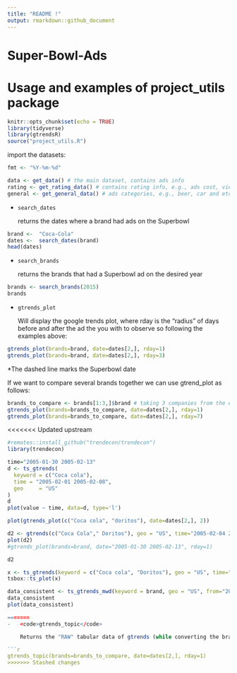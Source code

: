 ```yaml
---
title: "README !"
output: rmarkdown::github_document
---
```


# Super-Bowl-Ads

# Usage and examples of project_utils package

```r
knitr::opts_chunk$set(echo = TRUE)
library(tidyverse)
library(gtrendsR)
source("project_utils.R")
```

import the datasets:

```r
fmt <- "%Y-%m-%d" 

data <- get_data() # the main dataset, contains ads info
rating <- get_rating_data() # contains rating info, e.g., ads cost, viewrs and etc
general <- get_general_data() # ads categories, e.g., beer, car and etc 
```

-   <code>search_dates</code>

    returns the dates where a brand had ads on the Superbowl

```r
brand <-  "Coca-Cola"
dates <-  search_dates(brand)
head(dates)
```

-   <code>search_brands</code>

    returns the brands that had a Superbowl ad on the desired year

```r
brands <- search_brands(2015)
brands
```

-   <code>gtrends_plot</code>

    Will display the google trends plot, where rday is the "radius" of days before and after the ad the you with to observe so following the examples above:

```r
gtrends_plot(brands=brand, date=dates[2,], rday=1)
gtrends_plot(brands=brand, date=dates[2,], rday=3)
```

\*The dashed line marks the Superbowl date

If we want to compare several brands together we can use gtrend_plot as follows:

```r
brands_to_compare <- brands[1:3,]$brand # taking 3 companies from the exmaple above (Budweiser, Coca-Cola, Doritos)
gtrends_plot(brands=brands_to_compare, date=dates[2,], rday=1)
gtrends_plot(brands=brands_to_compare, date=dates[2,], rday=7)
```

<<<<<<< Updated upstream
```r
#remotes::install_github("trendecon/trendecon")
library(trendecon)
```

```r
time="2005-01-30 2005-02-13"
d <- ts_gtrends(
  keyword = c("Coca cola"),
  time = "2005-02-01 2005-02-08",
  geo     = "US"
)
d
plot(value ~ time, data=d, type='l')
```

```r
plot(gtrends_plot(c("Coca cola", "doritos"), date=dates[2,], 2))
```

```r

d2 <- gtrends(c("Coca Cola"," Doritos"), geo = "US", time="2005-02-04 2005-02-08", low_search_volume=TRUE, onlyInterest=TRUE, gprop = "web")
plot(d2)
#gtrends_plot(brands=brand, date="2005-01-30 2005-02-13", rday=1)

```

```r
d2
```

```r
x <- ts_gtrends(keyword = c("Coca cola", "Doritos"), geo = "US", time="2005-02-04 2005-02-08")
tsbox::ts_plot(x)
```

```r
data_consistent <- ts_gtrends_mwd(keyword = brand, geo = "US", from="2022-01-30", to=Sys.Date())
data_consistent
plot(data_consistent)
```

```r

=======
-   <code>gtrends_topic</code>

    Returns the "RAW" tabular data of gtrends (while converting the brand name to the relevant topic)

```r
gtrends_topic(brands=brands_to_compare, date=dates[2,], rday=1)
>>>>>>> Stashed changes
```
